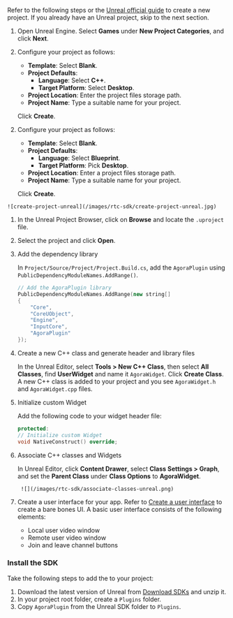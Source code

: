<PlatformWrapper platform="unreal, blueprint">


<Tabs>
<TabItem value="new" label="Create a new project" default>

Refer to the following steps or the [Unreal official guide](https://docs.unrealengine.com/4.27/us-EN/Basics/Projects/Browser/) to create a new project. If you already have an Unreal project, skip to the next section.

1. Open Unreal Engine. Select **Games** under **New Project Categories**, and click **Next**.

<PlatformWrapper platform="unreal">

2. Configure your project as follows:

    * **Template**: Select **Blank**.
    * **Project Defaults**: 
        * **Language**: Select **C++**.
        * **Target Platform**: Select **Desktop**.
    * **Project Location**: Enter the project files storage path.
    * **Project Name**: Type a suitable name for your project.

    Click **Create**.
</PlatformWrapper>

<PlatformWrapper platform="blueprint">

2. Configure your project as follows:

    * **Template**: Select **Blank**.
    * **Project Defaults**: 
        * **Language**: Select **Blueprint**.
        * **Target Platform**: Pick **Desktop**.
    * **Project Location**: Enter a project files storage path.
    * **Project Name**: Type a suitable name for your project.

    Click **Create**.   
</PlatformWrapper>


    ![create-project-unreal](/images/rtc-sdk/create-project-unreal.jpg)

</TabItem>

<TabItem value="existing" label="Add to an existing project">

1. In the Unreal Project Browser, click on **Browse** and locate the `.uproject` file.

1. Select the project and click **Open**.

</TabItem>
</Tabs>

<PlatformWrapper platform="unreal">

3. Add the <Vg k="COMPANY" /> dependency library

    In `Project/Source/Project/Project.Build.cs`, add the `AgoraPlugin` using `PublicDependencyModuleNames.AddRange()`.

    ```cpp
    // Add the AgoraPlugin library
    PublicDependencyModuleNames.AddRange(new string[] 
    { 
        "Core", 
        "CoreUObject", 
        "Engine", 
        "InputCore", 
        "AgoraPlugin" 
    });
    ```

1. Create a new C++ class and generate header and library files

    In the Unreal Editor, select **Tools > New C++ Class**, then select **All Classes**, find **UserWidget** and name it `AgoraWidget`. Click **Create Class**. A new C++ class is added to your project and you see `AgoraWidget.h` and `AgoraWidget.cpp` files.

1. Initialize custom Widget

    Add the following code to your widget header file:

    ```cpp
    protected:
    // Initialize custom Widget
    void NativeConstruct() override;
    ```

1. Associate C++ classes and Widgets

    In Unreal Editor, click **Content Drawer**, select **Class Settings > Graph**, and set the **Parent Class** under **Class Options** to **AgoraWidget**.

        ![](/images/rtc-sdk/associate-classes-unreal.png)
   
1. Create a user interface for your app. Refer to [Create a user interface](#create-a-user-interface) to create a bare bones UI. A basic user interface consists of the following elements:

    * Local user video window
    * Remote user video window
    * Join and leave channel buttons

</PlatformWrapper>

### Install the SDK

Take the following steps to add the <Vpl k="NAME" /> <Vpd k="SDK"/> to your project:

1. Download the latest version of <Vg k="COMPANY" /> Unreal <Vpd k="SDK" /> from [Download SDKs](/sdks) and unzip it.
1. In your project root folder, create a `Plugins` folder.
1. Copy `AgoraPlugin` from the Unreal SDK folder to `Plugins`.

</PlatformWrapper>
